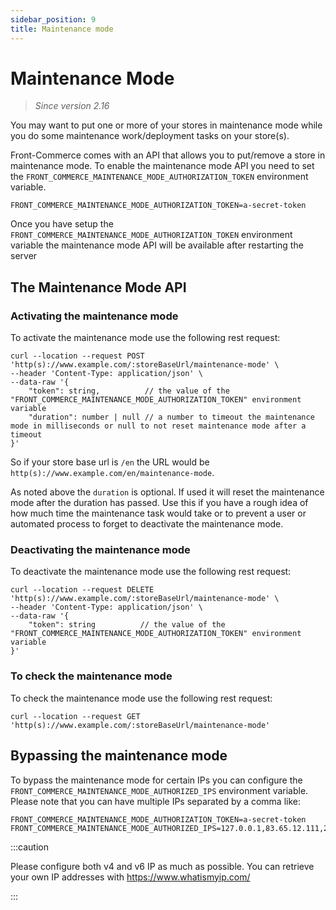 ```yaml
---
sidebar_position: 9
title: Maintenance mode
---
```


# Maintenance Mode

> _Since version 2.16_

You may want to put one or more of your stores in maintenance mode while you do
some maintenance work/deployment tasks on your store(s).

Front-Commerce comes with an API that allows you to put/remove a store in
maintenance mode. To enable the maintenance mode API you need to set the
`FRONT_COMMERCE_MAINTENANCE_MODE_AUTHORIZATION_TOKEN` environment variable.

```shell title=".env"
FRONT_COMMERCE_MAINTENANCE_MODE_AUTHORIZATION_TOKEN=a-secret-token
```

Once you have setup the `FRONT_COMMERCE_MAINTENANCE_MODE_AUTHORIZATION_TOKEN`
environment variable the maintenance mode API will be available after restarting
the server

## The Maintenance Mode API

### Activating the maintenance mode

To activate the maintenance mode use the following rest request:

```shell
curl --location --request POST 'http(s)://www.example.com/:storeBaseUrl/maintenance-mode' \
--header 'Content-Type: application/json' \
--data-raw '{
    "token": string,          // the value of the "FRONT_COMMERCE_MAINTENANCE_MODE_AUTHORIZATION_TOKEN" environment variable
    "duration": number | null // a number to timeout the maintenance mode in milliseconds or null to not reset maintenance mode after a timeout
}'
```

So if your store base url is `/en` the URL would be
`http(s)://www.example.com/en/maintenance-mode`.

As noted above the `duration` is optional. If used it will reset the maintenance
mode after the duration has passed. Use this if you have a rough idea of how
much time the maintenance task would take or to prevent a user or automated
process to forget to deactivate the maintenance mode.

### Deactivating the maintenance mode

To deactivate the maintenance mode use the following rest request:

```shell
curl --location --request DELETE 'http(s)://www.example.com/:storeBaseUrl/maintenance-mode' \
--header 'Content-Type: application/json' \
--data-raw '{
    "token": string          // the value of the "FRONT_COMMERCE_MAINTENANCE_MODE_AUTHORIZATION_TOKEN" environment variable
}'
```

### To check the maintenance mode

To check the maintenance mode use the following rest request:

```shell
curl --location --request GET 'http(s)://www.example.com/:storeBaseUrl/maintenance-mode'
```

## Bypassing the maintenance mode

To bypass the maintenance mode for certain IPs you can configure the
`FRONT_COMMERCE_MAINTENANCE_MODE_AUTHORIZED_IPS` environment variable. Please
note that you can have multiple IPs separated by a comma like:

```shell title=".env"
FRONT_COMMERCE_MAINTENANCE_MODE_AUTHORIZATION_TOKEN=a-secret-token
FRONT_COMMERCE_MAINTENANCE_MODE_AUTHORIZED_IPS=127.0.0.1,83.65.12.111,2ce8:c427::7156:ad8e
```

:::caution

Please configure both v4 and v6 IP as much as possible. You can retrieve your own IP addresses with https://www.whatismyip.com/

:::
